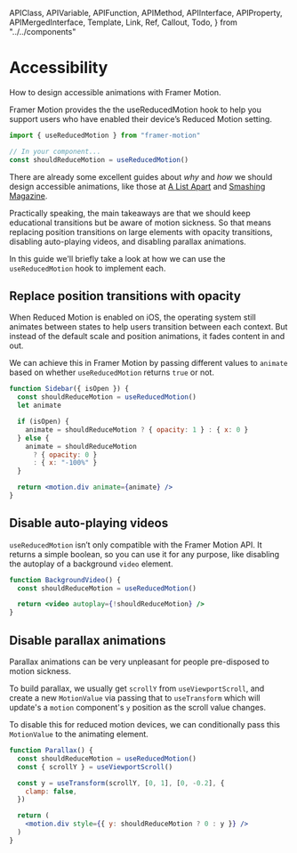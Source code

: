 <!-- 👋 Editing this file? Need help? → https://github.com/framer/api-docs/blob/master/CONTRIBUTING.md -->

  APIClass,
  APIVariable,
  APIFunction,
  APIMethod,
  APIInterface,
  APIProperty,
  APIMergedInterface,
  Template,
  Link,
  Ref,
  Callout,
  Todo,
} from "../../components"


# Accessibility

<span className="lead">
  How to design accessible animations with Framer Motion.
</span>

Framer Motion provides the <Ref name="usereducedmotion">the useReducedMotion hook</Ref> to help you support users who have enabled their device’s Reduced Motion setting.

```jsx
import { useReducedMotion } from "framer-motion"

// In your component...
const shouldReduceMotion = useReducedMotion()
```

There are already some excellent guides about _why_ and _how_ we should design accessible animations, like those at [A List Apart](https://alistapart.com/blog/post/more-resources-for-accessible-animations/) and [Smashing Magazine](https://www.smashingmagazine.com/2018/04/designing-accessibility-inclusion/).

Practically speaking, the main takeaways are that we should keep educational transitions but be aware of motion sickness. So that means replacing position transitions on large elements with opacity transitions, disabling auto-playing videos, and disabling parallax animations.

In this guide we'll briefly take a look at how we can use the `useReducedMotion` hook to implement each.

## Replace position transitions with opacity

<div>

When Reduced Motion is enabled on iOS, the operating system still animates between states to help users transition between each context. But instead of the default scale and position animations, it fades content in and out.

We can achieve this in Framer Motion by passing different values to `animate` based on whether `useReducedMotion` returns `true` or not.

</div>

```jsx
function Sidebar({ isOpen }) {
  const shouldReduceMotion = useReducedMotion()
  let animate

  if (isOpen) {
    animate = shouldReduceMotion ? { opacity: 1 } : { x: 0 }
  } else {
    animate = shouldReduceMotion
      ? { opacity: 0 }
      : { x: "-100%" }
  }

  return <motion.div animate={animate} />
}
```

## Disable auto-playing videos

`useReducedMotion` isn’t only compatible with the Framer Motion API. It returns a simple boolean, so you can use it for any purpose, like disabling the autoplay of a background `video` element.

```jsx
function BackgroundVideo() {
  const shouldReduceMotion = useReducedMotion()

  return <video autoplay={!shouldReduceMotion} />
}
```

## Disable parallax animations

<div>

Parallax animations can be very unpleasant for people pre-disposed to motion sickness.

To build parallax, we usually get `scrollY` from `useViewportScroll`, and create a new `MotionValue` via passing that to `useTransform` which will update's a `motion` component's `y` position as the scroll value changes.

To disable this for reduced motion devices, we can conditionally pass this `MotionValue` to the animating element.

</div>

```jsx
function Parallax() {
  const shouldReduceMotion = useReducedMotion()
  const { scrollY } = useViewportScroll()

  const y = useTransform(scrollY, [0, 1], [0, -0.2], {
    clamp: false,
  })

  return (
    <motion.div style={{ y: shouldReduceMotion ? 0 : y }} />
  )
}
```
